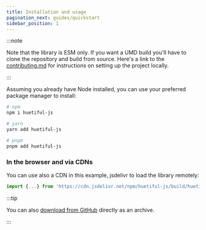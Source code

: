 ```yaml
---
title: Installation and usage
pagination_next: guides/quickstart
sidebar_position: 1
---
```


:::note 

Note that the library is ESM only. If you want a UMD build you'll have to clone the repository and build from source. Here's a link to the [contributing.md](https://github.com/prjctimg/huetiful/tree/main/contributing.md) for instructions on setting up the project locally.


:::

Assuming you already have Node installed, you can use your preferred package manager to install:

```bash
# npm
npm i huetiful-js

# yarn
yarn add huetiful-js

# pnpm
pnpm add huetiful-js

```

### In the browser and via CDNs

You can use also a CDN in this example, jsdelivr to load the library remotely:

```ts
import {...} from 'https://cdn.jsdelivr.net/npm/huetiful-js/build/huetiful.esm.js'

```

:::tip

You can also [download from GitHub](https://github.com/prjctimg/huetiful/releases/latest) directly as an archive.

:::